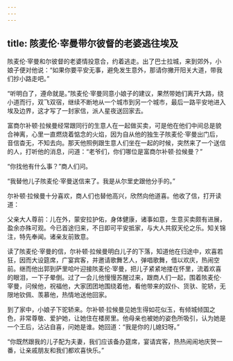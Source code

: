 ```yaml
---
---
---
```

title: 陔麦伦·宰曼带尔彼督的老婆逃往埃及
---




陔麦伦·宰曼和尔彼督的老婆情投意合，约着逃走。出了巴士拉城，来到郊外，小娘子便对他说：“如果你要平安无事，避免发生意外，那请你撇开阳关大道，带我们抄小路走吧。”

“听明白了，遵命就是。”陔麦伦·宰曼同意小娘子的建议，果然带她们离开大路，绕小道而行，双飞双宿，继续不断地从一个城市到另一个城市，最后一路平安地进入埃及边界，这才写了一封家信，派人星夜送回家去。

富商尔补顿·拉候曼经常跟同行的生意人在一起做买卖，可是他在他们中间总是貌合神离，心里一直燃烧着惦念的火焰，因为自从他的独生子陔麦伦·宰曼出门后，音信杳无，不知去向。那天他照例跟生意人们坐在一起的时候，突然来了一个送信的人，打听他的消息，问道：“老爷们，你们哪位是富商尔补顿·拉候曼？”

“你找他有什么事？”商人们问。

“我替他儿子陔麦伦·宰曼送信来了。我是从尔里史跟他分手的。”

尔补顿·拉候曼十分喜欢，商人们也替他高兴，欣然向他道喜。他收了信，打开读道：

父亲大人尊前：儿在外，蒙安拉护佑，身体健康，诸事如意，生意买卖颇有进展，盈余亦殊可观。今已首途归来，不日即可平安抵家，与大人共叙天伦之乐。知关锦注，特先奉闻。诸亲友前致意。

读了陔麦伦·宰曼的信，尔补顿·拉候曼明白儿子的下落，知道他在归途中，欢喜若狂，因而大设筵席，广宴宾客，并邀请歌舞艺人，弹唱歌舞，借以欢庆，热闹空前。继而他出郭到萨里哈叶迎接陔麦伦·宰曼，把儿子紧紧地搂在怀里，流着欢喜的眼泪，一下子晕倒。过了一会儿他慢慢苏醒过来，跟商人们一起，围着陔麦伦·宰曼，问候他，祝福他，大家团团地围绕着他，看他带来的奴仆、货驮、驼轿，无限地钦佩、羡慕他，热情地送他回家。

到了家中，小娘子下驼轿来。尔补顿·拉候曼见她生得如花似玉，有倾城倾国之色，非常尊敬、爱护她，让她住在楼房里。他母亲也被她的姿色所吸引，认为她是一个王后，沾沾自喜，问她是谁。她回道：“我是你的儿媳妇呀。”

“你既然跟我的儿子配为夫妻，我们应该备办筵席，宴请宾客，热热闹闹地庆贺一番，让亲戚朋友和我们都欢喜快乐。”